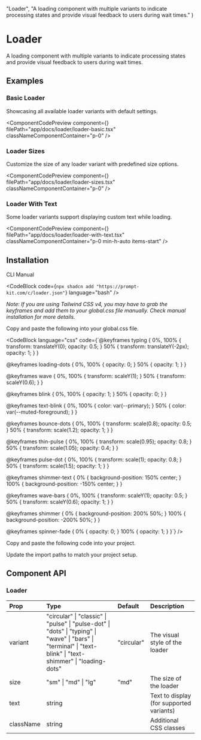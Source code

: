 
  "Loader",
  "A loading component with multiple variants to indicate processing states and provide visual feedback to users during wait times."
)

# Loader

A loading component with multiple variants to indicate processing states and provide visual feedback to users during wait times.

## Examples

### Basic Loader

Showcasing all available loader variants with default settings.

<ComponentCodePreview
  component={<LoaderBasic />}
  filePath="app/docs/loader/loader-basic.tsx"
  classNameComponentContainer="p-0"
/>

### Loader Sizes

Customize the size of any loader variant with predefined size options.

<ComponentCodePreview
  component={<LoaderSizes />}
  filePath="app/docs/loader/loader-sizes.tsx"
  classNameComponentContainer="p-0"
/>

### Loader With Text

Some loader variants support displaying custom text while loading.

<ComponentCodePreview
  component={<LoaderWithText />}
  filePath="app/docs/loader/loader-with-text.tsx"
  classNameComponentContainer="p-0 min-h-auto items-start"
/>

## Installation

<Tabs defaultValue="cli">

<TabsList>
  <TabsTrigger value="cli">CLI</TabsTrigger>
  <TabsTrigger value="manual">Manual</TabsTrigger>
</TabsList>

<TabsContent value="cli">

<CodeBlock
  code={`npx shadcn add "https://prompt-kit.com/c/loader.json"`}
  language="bash"
/>

_Note: If you are using Tailwind CSS v4, you may have to grab the keyframes and add them to your global.css file manually. Check manual installation for more details._

</TabsContent>

<TabsContent value="manual">

<Steps>

<Step>Copy and paste the following into your global.css file.</Step>

<CodeBlock language="css" code={`@keyframes typing {
  0%,
  100% {
    transform: translateY(0);
    opacity: 0.5;
  }
  50% {
    transform: translateY(-2px);
    opacity: 1;
  }
}

@keyframes loading-dots {
0%,
100% {
opacity: 0;
}
50% {
opacity: 1;
}
}

@keyframes wave {
0%,
100% {
transform: scaleY(1);
}
50% {
transform: scaleY(0.6);
}
}

@keyframes blink {
0%,
100% {
opacity: 1;
}
50% {
opacity: 0;
}
}

@keyframes text-blink {
0%,
100% {
color: var(--primary);
}
50% {
color: var(--muted-foreground);
}
}

@keyframes bounce-dots {
0%,
100% {
transform: scale(0.8);
opacity: 0.5;
}
50% {
transform: scale(1.2);
opacity: 1;
}
}

@keyframes thin-pulse {
0%,
100% {
transform: scale(0.95);
opacity: 0.8;
}
50% {
transform: scale(1.05);
opacity: 0.4;
}
}

@keyframes pulse-dot {
0%,
100% {
transform: scale(1);
opacity: 0.8;
}
50% {
transform: scale(1.5);
opacity: 1;
}
}

@keyframes shimmer-text {
0% {
background-position: 150% center;
}
100% {
background-position: -150% center;
}
}

@keyframes wave-bars {
0%,
100% {
transform: scaleY(1);
opacity: 0.5;
}
50% {
transform: scaleY(0.6);
opacity: 1;
}
}

@keyframes shimmer {
0% {
background-position: 200% 50%;
}
100% {
background-position: -200% 50%;
}
}

@keyframes spinner-fade {
0% {
opacity: 0;
}
100% {
opacity: 1;
}
}`} />

<Step>Copy and paste the following code into your project.</Step>

<CodeBlock filePath="components/prompt-kit/loader.tsx" language="tsx" />

<Step>Update the import paths to match your project setup.</Step>

</Steps>

</TabsContent>

</Tabs>

## Component API

### Loader

| Prop      | Type                                                                                                                                                          | Default    | Description                              |
| :-------- | :------------------------------------------------------------------------------------------------------------------------------------------------------------ | :--------- | :--------------------------------------- |
| variant   | "circular" \| "classic" \| "pulse" \| "pulse-dot" \| "dots" \| "typing" \| "wave" \| "bars" \| "terminal" \| "text-blink" \| "text-shimmer" \| "loading-dots" | "circular" | The visual style of the loader           |
| size      | "sm" \| "md" \| "lg"                                                                                                                                          | "md"       | The size of the loader                   |
| text      | string                                                                                                                                                        |            | Text to display (for supported variants) |
| className | string                                                                                                                                                        |            | Additional CSS classes                   |
